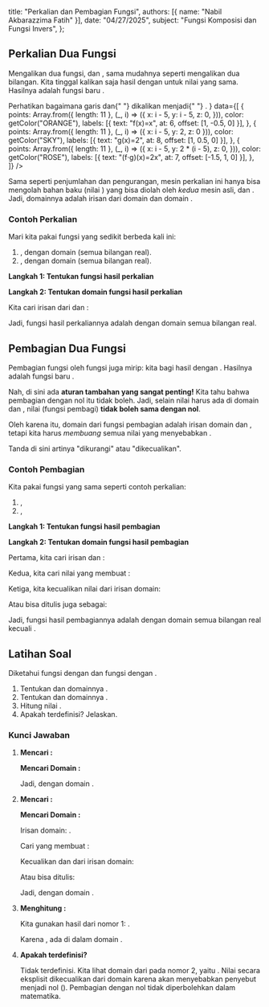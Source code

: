 
  title: "Perkalian dan Pembagian Fungsi",
  authors: [{ name: "Nabil Akbarazzima Fatih" }],
  date: "04/27/2025",
  subject: "Fungsi Komposisi dan Fungsi Invers",
};

## Perkalian Dua Fungsi

Mengalikan dua fungsi, <InlineMath math="f" /> dan <InlineMath math="g" />, sama mudahnya seperti mengalikan dua bilangan. Kita tinggal kalikan saja hasil <InlineMath math="f(x)" /> dengan <InlineMath math="g(x)" /> untuk nilai <InlineMath math="x" /> yang sama. Hasilnya adalah fungsi baru <InlineMath math="(f \cdot g)" />.

<div className="flex flex-col gap-4">
  <LineEquation
    title="Visualisasi Perkalian Fungsi"
    description={
      <>
        Perhatikan bagaimana garis <InlineMath math="f(x)=x" /> dan{" "}
        <InlineMath math="g(x)=2" /> dikalikan menjadi{" "}
        <InlineMath math="(f \cdot g)(x)=2x" />.
      </>
    }
    data={[
      {
        points: Array.from({ length: 11 }, (_, i) => ({
          x: i - 5,
          y: i - 5,
          z: 0,
        })),
        color: getColor("ORANGE"),
        labels: [{ text: "f(x)=x", at: 6, offset: [1, -0.5, 0] }],
      },
      {
        points: Array.from({ length: 11 }, (_, i) => ({ x: i - 5, y: 2, z: 0 })),
        color: getColor("SKY"),
        labels: [{ text: "g(x)=2", at: 8, offset: [1, 0.5, 0] }],
      },
      {
        points: Array.from({ length: 11 }, (_, i) => ({
          x: i - 5,
          y: 2 * (i - 5),
          z: 0,
        })),
        color: getColor("ROSE"),
        labels: [{ text: "(f⋅g)(x)=2x", at: 7, offset: [-1.5, 1, 0] }],
      },
    ]}
  />

  <BlockMath math="(f \cdot g)(x) = f(x) \cdot g(x)" />
</div>

Sama seperti penjumlahan dan pengurangan, mesin perkalian <InlineMath math="(f \cdot g)" /> ini hanya bisa mengolah bahan baku (nilai <InlineMath math="x" />) yang bisa diolah oleh _kedua_ mesin asli, <InlineMath math="f" /> dan <InlineMath math="g" />. Jadi, domainnya adalah irisan dari domain <InlineMath math="f" /> dan domain <InlineMath math="g" />.

<BlockMath math="D_{f \cdot g} = D_f \cap D_g" />

### Contoh Perkalian

Mari kita pakai fungsi yang sedikit berbeda kali ini:

1.  <InlineMath math="f(x) = x^2" />, dengan domain <InlineMath math="D_f = \{x | x \in \mathbb{R}\}" /> (semua
    bilangan real).
2.  <InlineMath math="g(x) = x - 1" />, dengan domain <InlineMath math="D_g = \{x | x \in \mathbb{R}\}" /> (semua
    bilangan real).

**Langkah 1: Tentukan fungsi hasil perkalian**

<div className="flex flex-col gap-4">
  <BlockMath math="(f \cdot g)(x) = f(x) \cdot g(x)" />
  <BlockMath math="= (x^2) \cdot (x - 1)" />
  <BlockMath math="= x^3 - x^2" />
</div>

**Langkah 2: Tentukan domain fungsi hasil perkalian**

Kita cari irisan dari <InlineMath math="D_f" /> dan <InlineMath math="D_g" />:

<div className="flex flex-col gap-4">
  <BlockMath math="D_{f \cdot g} = D_f \cap D_g" />
  <BlockMath math="= \{x | x \in \mathbb{R}\} \cap \{x | x \in \mathbb{R}\}" />
  <BlockMath math="= \{x | x \in \mathbb{R}\}" />
</div>

Jadi, fungsi hasil perkaliannya adalah <InlineMath math="(f \cdot g)(x) = x^3 - x^2" /> dengan domain semua bilangan real.

## Pembagian Dua Fungsi

Pembagian fungsi <InlineMath math="f" /> oleh fungsi <InlineMath math="g" /> juga mirip: kita bagi hasil <InlineMath math="f(x)" /> dengan <InlineMath math="g(x)" />. Hasilnya adalah fungsi baru <InlineMath math="(\frac{f}{g})" />.

<BlockMath math="\left(\frac{f}{g}\right)(x) = \frac{f(x)}{g(x)}" />

Nah, di sini ada **aturan tambahan yang sangat penting!** Kita tahu bahwa pembagian dengan nol itu tidak boleh. Jadi, selain nilai <InlineMath math="x" /> harus ada di domain <InlineMath math="f" /> dan <InlineMath math="g" />, nilai <InlineMath math="g(x)" /> (fungsi pembagi) **tidak boleh sama dengan nol**.

Oleh karena itu, domain dari fungsi pembagian <InlineMath math="(\frac{f}{g})" /> adalah irisan domain <InlineMath math="D_f" /> dan <InlineMath math="D_g" />, tetapi kita harus _membuang_ semua nilai <InlineMath math="x" /> yang menyebabkan <InlineMath math="g(x) = 0" />.

<BlockMath math="D_{\frac{f}{g}} = D_f \cap D_g - \{x | g(x) = 0\}" />

Tanda <InlineMath math="-" /> di sini artinya "dikurangi" atau "dikecualikan".

### Contoh Pembagian

Kita pakai fungsi yang sama seperti contoh perkalian:

1.  <InlineMath math="f(x) = x^2" />, <InlineMath math="D_f = \{x | x \in \mathbb{R}\}" />
2.  <InlineMath math="g(x) = x - 1" />, <InlineMath math="D_g = \{x | x \in \mathbb{R}\}" />

**Langkah 1: Tentukan fungsi hasil pembagian**

<BlockMath math="\left(\frac{f}{g}\right)(x) = \frac{f(x)}{g(x)} = \frac{x^2}{x-1}" />

**Langkah 2: Tentukan domain fungsi hasil pembagian**

Pertama, kita cari irisan <InlineMath math="D_f" /> dan <InlineMath math="D_g" />:

<BlockMath math="D_f \cap D_g = \{x | x \in \mathbb{R}\}" />

Kedua, kita cari nilai <InlineMath math="x" /> yang membuat <InlineMath math="g(x) = 0" />:

<div className="flex flex-col gap-4">
  <BlockMath math="g(x) = 0" />
  <BlockMath math="x - 1 = 0" />
  <BlockMath math="x = 1" />
</div>

Ketiga, kita kecualikan nilai <InlineMath math="x=1" /> dari irisan domain:

<BlockMath math="D_{\frac{f}{g}} = \{x | x \in \mathbb{R}\} - \{1\}" />

Atau bisa ditulis juga sebagai:

<BlockMath math="D_{\frac{f}{g}} = \{x | x \in \mathbb{R}, x \neq 1\}" />

Jadi, fungsi hasil pembagiannya adalah <InlineMath math="(\frac{f}{g})(x) = \frac{x^2}{x-1}" /> dengan domain semua bilangan real kecuali <InlineMath math="x=1" />.

## Latihan Soal

Diketahui fungsi <InlineMath math="f(x) = \sqrt{x+4}" /> dengan <InlineMath math="D_f = \{x | x \ge -4, x \in \mathbb{R}\}" /> dan fungsi <InlineMath math="g(x) = x^2 - 9" /> dengan <InlineMath math="D_g = \{x | x \in \mathbb{R}\}" />.

1.  Tentukan <InlineMath math="(f \cdot g)(x)" /> dan domainnya <InlineMath math="D_{f \cdot g}" />.
2.  Tentukan <InlineMath math="(\frac{f}{g})(x)" /> dan domainnya <InlineMath math="D_{\frac{f}{g}}" />.
3.  Hitung nilai <InlineMath math="(f \cdot g)(5)" />.
4.  Apakah <InlineMath math="(\frac{f}{g})(3)" /> terdefinisi? Jelaskan.

### Kunci Jawaban

1.  **Mencari <InlineMath math="(f \cdot g)(x)" />:**

    <div className="flex flex-col gap-4">
      <BlockMath math="(f \cdot g)(x) = f(x) \cdot g(x)" />
      <BlockMath math="= (\sqrt{x+4}) \cdot (x^2 - 9)" />
      <BlockMath math="= (x^2 - 9)\sqrt{x+4}" />
    </div>

    **Mencari Domain <InlineMath math="D_{f \cdot g}" />:**

    <div className="flex flex-col gap-4">
      <BlockMath math="D_{f \cdot g} = D_f \cap D_g" />
      <BlockMath math="= \{x | x \ge -4, x \in \mathbb{R}\} \cap \{x | x \in \mathbb{R}\}" />
      <BlockMath math="= \{x | x \ge -4, x \in \mathbb{R}\}" />
    </div>

    Jadi, <InlineMath math="(f \cdot g)(x) = (x^2 - 9)\sqrt{x+4}" /> dengan domain <InlineMath math="\{x | x \ge -4, x \in \mathbb{R}\}" />.

2.  **Mencari <InlineMath math="(\frac{f}{g})(x)" />:**

    <BlockMath math="\left(\frac{f}{g}\right)(x) = \frac{f(x)}{g(x)} = \frac{\sqrt{x+4}}{x^2 - 9}" />

    **Mencari Domain <InlineMath math="D_{\frac{f}{g}}" />:**

    Irisan domain: <InlineMath math="D_f \cap D_g = \{x | x \ge -4, x \in \mathbb{R}\}" />.

    Cari <InlineMath math="x" /> yang membuat <InlineMath math="g(x)=0" />:

    <div className="flex flex-col gap-4">
      <BlockMath math="g(x) = 0" />
      <BlockMath math="x^2 - 9 = 0" />
      <BlockMath math="(x-3)(x+3) = 0" />
      <BlockMath math="x = 3 \text{ atau } x = -3" />
    </div>

    Kecualikan <InlineMath math="x=3" /> dan <InlineMath math="x=-3" /> dari irisan domain:

    <BlockMath math="D_{\frac{f}{g}} = \{x | x \ge -4, x \in \mathbb{R}\} - \{-3, 3\}" />

    Atau bisa ditulis:

    <BlockMath math="D_{\frac{f}{g}} = \{x | x \ge -4, x \in \mathbb{R}, x \neq -3, x \neq 3\}" />

    Jadi, <InlineMath math="(\frac{f}{g})(x) = \frac{\sqrt{x+4}}{x^2 - 9}" /> dengan domain <InlineMath math="\{x | x \ge -4, x \neq -3, x \neq 3\}" />.

3.  **Menghitung <InlineMath math="(f \cdot g)(5)" />:**

    Kita gunakan hasil dari nomor 1: <InlineMath math="(f \cdot g)(x) = (x^2 - 9)\sqrt{x+4}" />.

    Karena <InlineMath math="5 \ge -4" />, <InlineMath math="x=5" /> ada di dalam domain <InlineMath math="D_{f \cdot g}" />.

    <div className="flex flex-col gap-4">
      <BlockMath math="(f \cdot g)(5) = (5^2 - 9)\sqrt{5+4}" />
      <BlockMath math="= (25 - 9)\sqrt{9}" />
      <BlockMath math="= (16)(3)" />
      <BlockMath math="= 48" />
    </div>

4.  **Apakah <InlineMath math="(\frac{f}{g})(3)" /> terdefinisi?**

    Tidak terdefinisi. Kita lihat domain dari <InlineMath math="(\frac{f}{g})(x)" /> pada nomor 2, yaitu <InlineMath math="\{x | x \ge -4, x \neq -3, x \neq 3\}" />. Nilai <InlineMath math="x=3" /> secara eksplisit dikecualikan dari domain karena akan menyebabkan penyebut <InlineMath math="g(x) = x^2 - 9" /> menjadi nol (<InlineMath math="3^2 - 9 = 0" />). Pembagian dengan nol tidak diperbolehkan dalam matematika.
